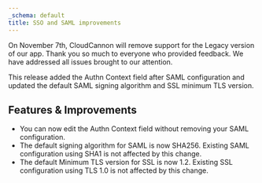 ```yaml
---
_schema: default
title: SSO and SAML improvements
---
```

On November 7th, CloudCannon will remove support for the Legacy version of our app. Thank you so much to everyone who provided feedback. We have addressed all issues brought to our attention.

This release added the Authn Context field after SAML configuration and updated the default SAML signing algorithm and SSL minimum TLS version.

## Features & Improvements

* You can now edit the Authn Context field without removing your SAML configuration.
* The default signing algorithm for SAML is now SHA256. Existing SAML configuration using SHA1 is not affected by this change.
* The default Minimum TLS version for SSL is now 1.2. Existing SSL configuration using TLS 1.0 is not affected by this change.